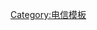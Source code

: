 <noinclude>{{noteTA
|G1=Communication
|G2=IT
|1=zh-tw:行動網路; zh-hk:移動網絡;
|2=zh-tw:電信業者; zh-hk:運營商;
|3=zh-tw:網路; zh-hk:網絡;
|4=zh-tw:行動電話; zh-hk:移動電話;
|5=zh-tw:行動; zh-hk:移動;
}}</noinclude>
{{Navbox
| name      = 英國移動電話公司
| state     = {{{state|autocollapse}}}
| title     = 英國移動網絡運營商
| listclass = hlist

| list1 =
* [[3 (電訊)|3]]
* [[EE (電信公司)|EE]]
* [[O2]]
* [[沃達豐|Vodafone]]

| list2 = {{navbox|child
| above = '''英國虛擬網絡運營商'''
| list1 =
* [[阿斯達移動]]（Asda Mobile）
* [[英國電信|BT商務移動]]（BT Business Mobile）
* [[電話合作社]]（Phone Co-op）
* [[Delight Mobile]]
* [[Dialog Vizz]]
* [[IKEA家庭移動|家庭移動]]（Family Mobile）
* [[Giffgaff]]
* [[萊卡移動通訊]]（Lycamobile，包含GT移動）
* [[KiteMobile]]
* [[Lebara Group|Lebara Mobile]]
* [[Mobile by Sainsbury's]]
* [[Phones 4u|LIFE Mobile]]
* [[Now Mobile]]
* [[Talkmobile]]
* [[Telecom Plus]]
* [[樂購移動]]（Tesco Mobile）
* [[The People's Operator]]
* [[Truphone]]
* [[Vectone Mobile]]
* [[英國維珍移動|維珍移動]]（Virgin Mobile）
}}

}}
<noinclude>[[Category:电信模板]]</noinclude>
